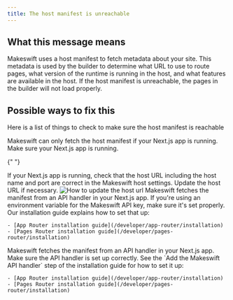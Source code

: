 ```yaml
---
title: The host manifest is unreachable
---
```


## What this message means

Makeswift uses a host manifest to fetch metadata about your site. This metadata is used by the builder to determine
what URL to use to route pages, what version of the runtime is running in the host, and what features are available
in the host. If the host manifest is unreachable, the pages in the builder will not load properly.

## Possible ways to fix this

Here is a list of things to check to make sure the host manifest is reachable

<Steps>
  <Step title="Check that your Next.js app is running">
    Makeswift can only fetch the host manifest if your Next.js app is running. Make sure your Next.js app is running.
  </Step>

{" "}

<Step title="Check that the host URL is correct in the Makeswift host settings">
  If your Next.js app is running, check that the host URL including the host
  name and port are correct in the Makeswift host settings. Update the host URL
  if necessary.
  <Accordion title="Show me how">
    <Frame>
      <img src="/images/host-url.gif" alt="How to update the host url" />
    </Frame>
  </Accordion>
</Step>

  <Step title="Check that your API key is passed to the Makeswift API handler">
    Makeswift fetches the manifest from an API handler in your Next.js app.
    If you're using an environment variable for the Makeswift API key, make sure it's set properly.
    Our installation guide explains how to set that up:

    - [App Router installation guide](/developer/app-router/installation)
    - [Pages Router installation guide](/developer/pages-router/installation)

  </Step>
  
  <Step title="Check that the Makeswift API handler is set up">
    Makeswift fetches the manifest from an API handler in your Next.js app. Make sure the API handler is set up correctly.
    See the `Add the Makeswift API handler` step of the installation guide for how to set it up:

    - [App Router installation guide](/developer/app-router/installation)
    - [Pages Router installation guide](/developer/pages-router/installation)

  </Step>
</Steps>
